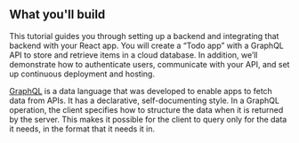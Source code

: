 ## What you'll build

This tutorial guides you through setting up a backend and integrating that backend with your React app. You will create a “Todo app” with a GraphQL API to store and retrieve items in a cloud database. In addition, we’ll demonstrate how to authenticate users, communicate with your API, and set up continuous deployment and hosting.

[GraphQL](http://graphql.org) is a data language that was developed to enable apps to fetch data from APIs. It has a declarative, self-documenting style. In a GraphQL operation, the client specifies how to structure the data when it is returned by the server. This makes it possible for the client to query only for the data it needs, in the format that it needs it in.
